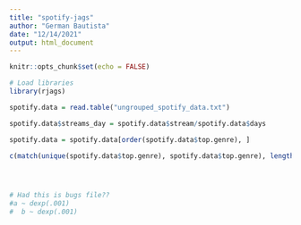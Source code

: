 ```yaml
---
title: "spotify-jags"
author: "German Bautista"
date: "12/14/2021"
output: html_document
---
```


```r
knitr::opts_chunk$set(echo = FALSE)
```

```r
# Load libraries
library(rjags)
```

```r
spotify.data = read.table("ungrouped_spotify_data.txt")

spotify.data$streams_day = spotify.data$stream/spotify.data$days

spotify.data = spotify.data[order(spotify.data$top.genre), ]

c(match(unique(spotify.data$top.genre), spotify.data$top.genre), length(spotify.data[, 1]) + 1)




# Had this is bugs file??
#a ~ dexp(.001)
#  b ~ dexp(.001)
```


